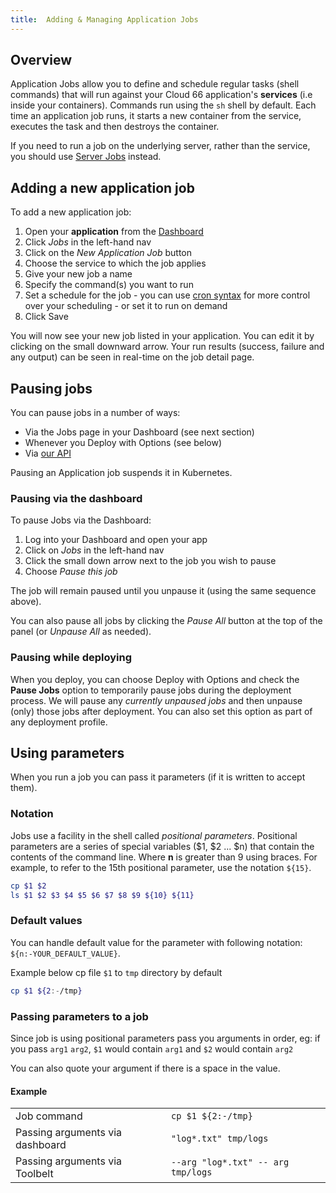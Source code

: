 ```yaml
---
title:  Adding & Managing Application Jobs
---
```


## Overview

Application Jobs allow you to define and schedule regular tasks (shell commands) that will run against your Cloud 66 application's **services** (i.e inside your containers). Commands run using the `sh` shell by default. Each time an application job runs, it starts a new container from the service, executes the task and then destroys the container. 

If you need to run a job on the underlying server, rather than the service, you should use [Server Jobs](/docs/servers/shell) instead.

## Adding a new application job

To add a new application job: 

1. Open your **application** from the [Dashboard](https://app.cloud66.com/dashboard)
2. Click *Jobs* in the left-hand nav
3. Click on the *New Application Job* button
4. Choose the service to which the job applies
4. Give your new job a name
5. Specify the command(s) you want to run
6. Set a schedule for the job - you can use [cron syntax](/docs/servers/understanding-cron-syntax) for more control over your scheduling - or set it to run on demand
7. Click Save

You will now see your new job listed in your application. You can edit it by clicking on the small downward arrow. Your run results (success, failure and any output) can be seen in real-time on the job detail page. 

## Pausing jobs

You can pause jobs in a number of ways:

- Via the Jobs page in your Dashboard (see next section)
- Whenever you Deploy with Options (see below)
- Via [our API](https://developers.cloud66.com/#jobs)

Pausing an Application job suspends it in Kubernetes.

### Pausing via the dashboard

To pause Jobs via the Dashboard:

1. Log into your Dashboard and open your app
2. Click on *Jobs* in the left-hand nav
3. Click the small down arrow next to the job you wish to pause
4. Choose *Pause this job*

The job will remain paused until you unpause it (using the same sequence above). 

You can also pause all jobs by clicking the *Pause All* button at the top of the panel (or *Unpause All* as needed).

### Pausing while deploying

When you deploy, you can choose Deploy with Options and check the **Pause Jobs** option to temporarily pause jobs during the deployment process. We will pause any *currently unpaused jobs* and then unpause (only) those jobs after deployment. You can also set this option as part of any deployment profile.

## Using parameters

When you run a job you can pass it parameters (if it is written to accept them).

### Notation

Jobs use a facility in the shell called *positional parameters*. Positional parameters are a series of special variables (\$1, \$2 ... \$n) that contain the contents of the command line. Where **n** is greater than 9 using braces. For example, to refer to the 15th positional parameter, use the notation `${15}`.

```bash
cp $1 $2
ls $1 $2 $3 $4 $5 $6 $7 $8 $9 ${10} ${11}

```

### Default values

You can handle default value for the parameter with following notation: `${n:-YOUR_DEFAULT_VALUE}`.

Example below cp file `$1` to `tmp` directory by default

```bash
cp $1 ${2:-/tmp}
```

### Passing parameters to a job

Since job is using positional parameters pass you arguments in order, eg: if you pass `arg1` `arg2`, `$1` would contain `arg1` and `$2` would contain `arg2`

You can also quote your argument if there is a space in the value.

#### Example

|||
|--- |--- |
|Job command|`cp $1 ${2:-/tmp}`|
|Passing arguments via dashboard|`"log*.txt" tmp/logs`|
|Passing arguments via Toolbelt|`--arg "log*.txt" -- arg tmp/logs`|
